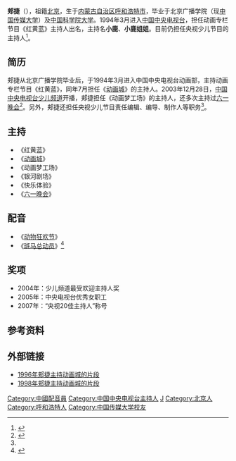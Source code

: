 {{藝人
|姓名 = 郏捷
|類型 = 節目主持
|圖片 = 
|圖片尺寸 = 
|圖片簡介 = 
|原名 = 郏捷
|外文名 = 
|外文 =  
|羅馬拼音 = 
|英文名 = 
|暱稱 = 小鹿姐姐
|國籍 = {{CHN-MLD}}
|民族 = [[漢族|漢族]]
|籍貫 = [[北京|北京]]
|出生日期 =  {{birth date and age|1974|3|24}}
|出生地點 = {{CHN}}[[内蒙古自治区|内蒙古自治区]][[呼和浩特市|呼和浩特市]]
|逝世日期 = 
|逝世地點 = 
|職業 = [[主持人|主持人]]
|語言 = [[汉语|汉语]]
|教育程度 = [[北京广播学院|北京广播学院]]影视节目编导专业<br>[[中国科学院大学|中国科学院大学]]管理学硕士
|宗教信仰 =
|配偶 = 
|兒女 = 
|父母 = 
|音樂類型 = 
|演奏樂器 = 
|出身地 = 
|出道作 = 《红黄蓝》
|出道日期 = 1994年
|代表作 =《[[动画城|动画城]]》
|活躍年代 = 1994年至今
|唱片公司 = 
|經紀公司 = 
|相關團體 = 
|IMDb = 
}}
'''郏捷'''（{{bd|1974年|3月24日}}），祖籍[[北京|北京]]，生于[[内蒙古自治区|内蒙古自治区]][[呼和浩特市|呼和浩特市]]，毕业于北京广播学院（现[[中国传媒大学|中国传媒大学]]）及[[中国科学院大学|中国科学院大学]]。1994年3月进入[[中国中央电视台|中国中央电视台]]，担任动画专栏节目《红黄蓝》主持人出名，主持名'''小鹿'''、'''小鹿姐姐'''。目前仍担任央视少儿节目的主持人<ref name="简介">{{cite web|url=http://cctv.cntv.cn/2014/02/21/ARTI1392947590629989.shtml|title=郏捷简介|publisher=央视网|date=2014年2月21日|work=|language=zh-cn|accessdate=2015年6月7日|archive-date=2016年3月4日|archive-url=https://web.archive.org/web/20160304114610/http://cctv.cntv.cn/2014/02/21/ARTI1392947590629989.shtml|dead-url=no}}</ref>。

==简历==
郏捷从北京广播学院毕业后，于1994年3月进入中国中央电视台动画部，主持动画专栏节目《红黄蓝》，同年7月担任《[[动画城|动画城]]》的主持人。2003年12月28日，[[中国中央电视台少儿频道|中国中央电视台少儿频道]]开播，郏捷担任《动画梦工场》的主持人，还多次主持过[[六一晚会|六一晚会]]<ref>{{cite web|url=http://epaper.xiancn.com/xawb/html/2012-05/31/content_116703.html|title=大多卫视“六一”没特别节目|publisher=西安晚报|date=2012年5月31日|work=|language=zh-cn}}{{dead link|date=2018年4月 |bot=InternetArchiveBot |fix-attempted=yes }}</ref>。另外，郏捷还担任央视少儿节目责任编辑、编导、制作人等职务<ref name="简介"/>。

==主持==
*《红黄蓝》
*《[[动画城|动画城]]》
*《动画梦工场》
*《银河剧场》
*《快乐体验》
*《[[六一晚会|六一晚会]]》

==配音==
*《[[动物狂欢节|动物狂欢节]]》
*《[[斑马总动员|斑马总动员]]》<ref>{{cite web |url=http://ent.sina.com.cn/m/c/2014-12-30/17304265880.shtml|title=《斑马总动员》上映 呆萌小斑马逆袭 |publisher=新浪娱乐|date=2014年12月30日|work= |language =zh-cn}}</ref>

==奖项==
*2004年：少儿频道最受欢迎主持人奖
*2005年：中央电视台优秀女职工
*2007年：“央视20佳主持人”称号

==参考资料==
{{Reflist}}

==外部链接==
*[http://www.tudou.com/programs/view/GoNgOWd4-oI/ 1996年郏捷主持动画城的片段] {{Wayback|url=http://www.tudou.com/programs/view/GoNgOWd4-oI/ |date=20131112081610 }}
*[http://www.tudou.com/programs/view/o6JdWECgwBw/ 1998年郏捷主持动画城的片段] {{Wayback|url=http://www.tudou.com/programs/view/o6JdWECgwBw/ |date=20160308105547 }}

{{DEFAULTSORT:J郏}}
[[Category:中國配音員|Category:中國配音員]]
[[Category:中国中央电视台主持人|Category:中国中央电视台主持人]]
[[Category:郏姓|J]]
[[Category:北京人|Category:北京人]]
[[Category:呼和浩特人|Category:呼和浩特人]]
[[Category:中国传媒大学校友|Category:中国传媒大学校友]]